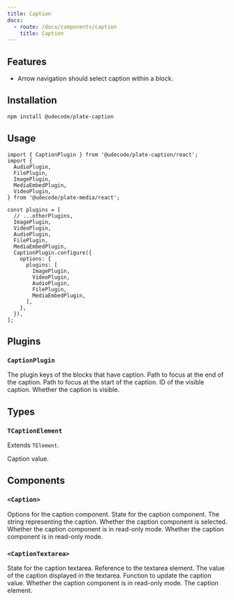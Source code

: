 ```yaml
---
title: Caption
docs:
  - route: /docs/components/caption
    title: Caption
---
```


<ComponentPreview name="media-demo" />

<PackageInfo>

## Features

- Arrow navigation should select caption within a block.

</PackageInfo>

## Installation

```bash
npm install @udecode/plate-caption
```

## Usage

```tsx
import { CaptionPlugin } from '@udecode/plate-caption/react';
import {
  AudioPlugin,
  FilePlugin,
  ImagePlugin,
  MediaEmbedPlugin,
  VideoPlugin,
} from '@udecode/plate-media/react';
```

```tsx
const plugins = [
  // ...otherPlugins,
  ImagePlugin,
  VideoPlugin,
  AudioPlugin,
  FilePlugin,
  MediaEmbedPlugin,
  CaptionPlugin.configure({
    options: {
      plugins: [
        ImagePlugin,
        VideoPlugin,
        AudioPlugin,
        FilePlugin,
        MediaEmbedPlugin,
      ],
    },
  }),
];
```

## Plugins

### `CaptionPlugin`

<API name="CaptionPlugin">
<APIOptions>
  <APIItem name="plugins" type="string[]" required>
    The plugin keys of the blocks that have caption.
  </APIItem>
  <APIItem name="focusEndPath" type="Path" optional>
    Path to focus at the end of the caption.
  </APIItem>
  <APIItem name="focusStartPath" type="Path" optional>
    Path to focus at the start of the caption.
  </APIItem>
  <APIItem name="visibleId" type="string" optional>
    ID of the visible caption.
  </APIItem>
  <APIItem name="isVisible" type="boolean" optional>
    Whether the caption is visible.
  </APIItem>
</APIOptions>
</API>

## Types

### `TCaptionElement`

Extends `TElement`.

<API name="TCaptionElement">
<APIAttributes>
  <APIItem name="caption" type="Descendant[]" optional>
    Caption value.
  </APIItem>
</APIAttributes>
</API>

## Components

### `<Caption>`

<API name="Caption">
<APIProps>
  <APIItem name="options" type="object" optional>
    Options for the caption component.
  </APIItem>
  <APIItem name="state" type="object" optional>
    State for the caption component.
    <APISubList>
      <APISubListItem parent="state" name="captionString" type="string" optional>
        The string representing the caption.
      </APISubListItem>
      <APISubListItem parent="state" name="selected" type="boolean" optional>
        Whether the caption component is selected.
      </APISubListItem>
      <APISubListItem parent="state" name="readOnly" type="boolean" optional>
        Whether the caption component is in read-only mode.
      </APISubListItem>
    </APISubList>
  </APIItem>
  
  <APIOptions type="object">
  <APIItem name="readOnly" type="boolean" optional>
    Whether the caption component is in read-only mode.
  </APIItem>
</APIOptions>
</APIProps>
</API>

### `<CaptionTextarea>`

<API name="CaptionTextarea">
<APIProps>
  <APIItem name="state" type="object">
    State for the caption textarea.
    <APISubList>
      <APISubListItem parent="state" name="textareaRef" type="Ref">
        Reference to the textarea element.
      </APISubListItem>
      <APISubListItem parent="state" name="captionValue" type="TextareaAutosizeProps['value']">
        The value of the caption displayed in the textarea.
      </APISubListItem>
      <APISubListItem parent="state" name="setCaptionValue" type="(value: TextareaAutosizeProps['value']) => void">
        Function to update the caption value.
      </APISubListItem>
      <APISubListItem parent="state" name="readOnly" type="boolean">
        Whether the caption component is in read-only mode.
      </APISubListItem>
      <APISubListItem parent="state" name="element" type="TCaptionElement">
        The caption element.
      </APISubListItem>
    </APISubList>
  </APIItem>
</APIProps>
</API>

